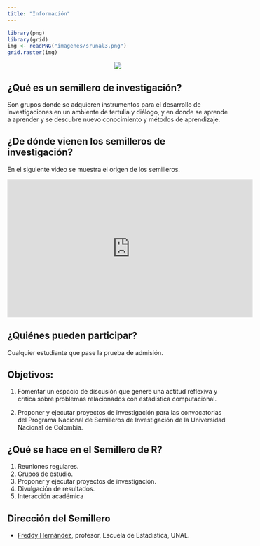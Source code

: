 ```yaml
---
title: "Información"
---
```


```r
library(png)
library(grid)
img <- readPNG("imagenes/srunal3.png")
grid.raster(img)
```

<center>
![](imagenes/todo.gif)
</center>

## ¿Qué es un semillero de investigación?

Son grupos donde se adquieren instrumentos para el desarrollo de investigaciones en un ambiente de tertulia y diálogo, y en donde se aprende a aprender y se descubre nuevo conocimiento y métodos de aprendizaje.

## ¿De dónde vienen los semilleros de investigación?

En el siguiente video se muestra el origen de los semilleros.

<center>
<iframe width="560" height="315" src="https://www.youtube.com/embed/S6nL4hCm54c" title="YouTube video player" frameborder="0" allow="accelerometer; autoplay; clipboard-write; encrypted-media; gyroscope; picture-in-picture" allowfullscreen></iframe>
</center>

## ¿Quiénes pueden participar?

Cualquier estudiante que pase la prueba de admisión.

## Objetivos:

1. Fomentar un espacio de discusión que genere una actitud reflexiva y crítica sobre problemas relacionados con estadística computacional.

2. Proponer y ejecutar proyectos de investigación para las convocatorias del Programa Nacional de Semilleros de Investigación de la Universidad Nacional de Colombia.

## ¿Qué se hace en el Semillero de R?

1. Reuniones regulares.
2. Grupos de estudio.
3. Proponer y ejecutar proyectos de investigación.
4. Divulgación de resultados.
5. Interacción académica

## Dirección del Semillero

- [Freddy Hernández](https://fhernanb.github.io), profesor, Escuela de Estadística, UNAL.


